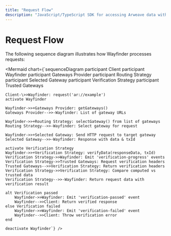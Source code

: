 ```yaml
---
title: "Request Flow"
description: "JavaScript/TypeScript SDK for accessing Arweave data with built-in verification and gateway routing"
---
```


# Request Flow

The following sequence diagram illustrates how Wayfinder processes requests:

\<Mermaid chart={`sequenceDiagram
    participant Client
    participant Wayfinder
    participant Gateways Provider
    participant Routing Strategy
    participant Selected Gateway
    participant Verification Strategy
    participant Trusted Gateways

    Client-\>>Wayfinder: request('ar://example')
    activate Wayfinder

    Wayfinder->>+Gateways Provider: getGateways()
    Gateways Provider-->>-Wayfinder: List of gateway URLs

    Wayfinder->>+Routing Strategy: selectGateway() from list of gateways
    Routing Strategy-->>-Wayfinder: Select gateway for request

    Wayfinder->>+Selected Gateway: Send HTTP request to target gateway
    Selected Gateway-->>-Wayfinder: Response with data & txId

    activate Verification Strategy
    Wayfinder->>+Verification Strategy: verifyData(responseData, txId)
    Verification Strategy->>Wayfinder: Emit 'verification-progress' events
    Verification Strategy->>Trusted Gateways: Request verification headers
    Trusted Gateways-->>Verification Strategy: Return verification headers
    Verification Strategy->>Verification Strategy: Compare computed vs trusted data
    Verification Strategy-->>-Wayfinder: Return request data with verification result

    alt Verification passed
        Wayfinder->>Wayfinder: Emit 'verification-passed' event
        Wayfinder-->>Client: Return verified response
    else Verification failed
        Wayfinder->>Wayfinder: Emit 'verification-failed' event
        Wayfinder-->>Client: Throw verification error
    end

    deactivate Wayfinder`} />